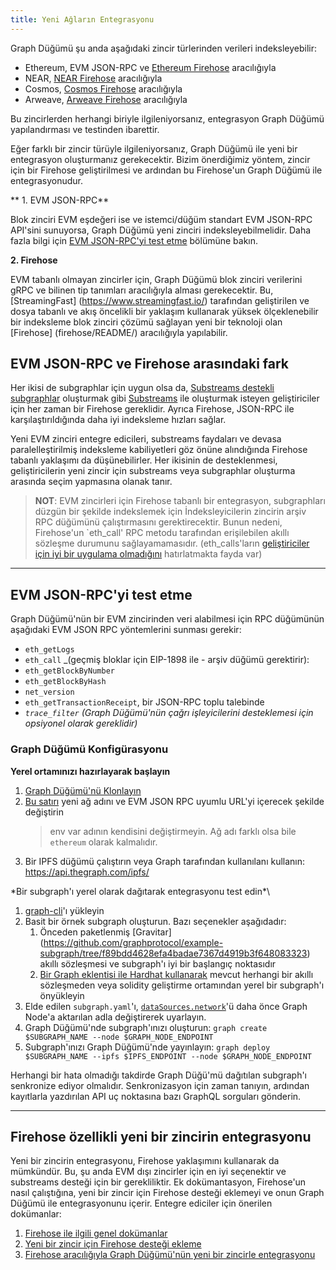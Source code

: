 ```yaml
---
title: Yeni Ağların Entegrasyonu
---
```


Graph Düğümü şu anda aşağıdaki zincir türlerinden verileri indeksleyebilir:

-   Ethereum, EVM JSON-RPC ve [Ethereum Firehose](https://github.com/streamingfast/firehose-ethereum) aracılığıyla
-   NEAR, [NEAR Firehose](https://github.com/streamingfast/near-firehose-indexer) aracılığıyla
-   Cosmos, [Cosmos Firehose](https://github.com/graphprotocol/firehose-cosmos) aracılığıyla
-   Arweave, [Arweave Firehose](https://github.com/graphprotocol/firehose-arweave) aracılığıyla

Bu zincirlerden herhangi biriyle ilgileniyorsanız, entegrasyon Graph Düğümü yapılandırması ve testinden ibarettir.

Eğer farklı bir zincir türüyle ilgileniyorsanız, Graph Düğümü ile yeni bir entegrasyon oluşturmanız gerekecektir. Bizim önerdiğimiz yöntem, zincir için bir Firehose geliştirilmesi ve ardından bu Firehose'un Graph Düğümü ile entegrasyonudur.

** 1. EVM JSON-RPC**

Blok zinciri EVM eşdeğeri ise ve istemci/düğüm standart EVM JSON-RPC API'sini sunuyorsa, Graph Düğümü yeni zinciri indeksleyebilmelidir. Daha fazla bilgi için [EVM JSON-RPC'yi test etme](new-chain-integration#testing-an-evm-json-rpc) bölümüne bakın.

**2. Firehose**

EVM tabanlı olmayan zincirler için, Graph Düğümü blok zinciri verilerini gRPC ve bilinen tip tanımları aracılığıyla alması gerekecektir. Bu, [StreamingFast] \(https://www.streamingfast.io/) tarafından geliştirilen ve dosya tabanlı ve akış öncelikli bir yaklaşım kullanarak yüksek ölçeklenebilir bir indeksleme blok zinciri çözümü sağlayan yeni bir teknoloji olan [Firehose] \(firehose/README/) aracılığıyla yapılabilir.

## EVM JSON-RPC ve Firehose arasındaki fark

Her ikisi de subgraphlar için uygun olsa da, [Substreams destekli subgraphlar](cookbook/substreams-powered-subgraphs/) oluşturmak gibi [Substreams](substreams/) ile oluşturmak isteyen geliştiriciler için her zaman bir Firehose gereklidir. Ayrıca Firehose, JSON-RPC ile karşılaştırıldığında daha iyi indeksleme hızları sağlar.

Yeni EVM zinciri entegre edicileri, substreams faydaları ve devasa paralelleştirilmiş indeksleme kabiliyetleri göz önüne alındığında Firehose tabanlı yaklaşımı da düşünebilirler. Her ikisinin de desteklenmesi, geliştiricilerin yeni zincir için substreams veya subgraphlar oluşturma arasında seçim yapmasına olanak tanır.

> **NOT**: EVM zincirleri için Firehose tabanlı bir entegrasyon, subgraphları düzgün bir şekilde indekslemek için İndeksleyicilerin zincirin arşiv RPC düğümünü çalıştırmasını gerektirecektir. Bunun nedeni, Firehose'un \`eth_call' RPC metodu tarafından erişilebilen akıllı sözleşme durumunu sağlayamamasıdır. (eth_calls'ların [geliştiriciler için iyi bir uygulama olmadığını](https://thegraph.com/blog/improve-subgraph-performance-reduce-eth-calls/) hatırlatmakta fayda var)

* * *

## EVM JSON-RPC'yi test etme

Graph Düğümü'nün bir EVM zincirinden veri alabilmesi için RPC düğümünün aşağıdaki EVM JSON RPC yöntemlerini sunması gerekir:

-   `eth_getLogs`
-   `eth_call` \_(geçmiş bloklar için EIP-1898 ile - arşiv düğümü gerektirir):
-   `eth_getBlockByNumber`
-   `eth_getBlockByHash`
-   `net_version`
-   `eth_getTransactionReceipt`, bir JSON-RPC toplu talebinde
-   _`trace_filter`_ _(Graph Düğümü'nün çağrı işleyicilerini desteklemesi için opsiyonel olarak gereklidir)_

### Graph Düğümü Konfigürasyonu

**Yerel ortamınızı hazırlayarak başlayın**

1.  [Graph Düğümü'nü Klonlayın](https://github.com/graphprotocol/graph-node)
2.  [Bu satırı](https://github.com/graphprotocol/graph-node/blob/master/docker/docker-compose.yml#L22) yeni ağ adını ve EVM JSON RPC uyumlu URL'yi içerecek şekilde değiştirin
    > env var adının kendisini değiştirmeyin. Ağ adı farklı olsa bile `ethereum` olarak kalmalıdır.
3.  Bir IPFS düğümü çalıştırın veya Graph tarafından kullanılanı kullanın: https://api.thegraph.com/ipfs/

\*Bir subgraph'ı yerel olarak dağıtarak entegrasyonu test edin\*\\

1.  [graph-cli](https://github.com/graphprotocol/graph-cli)'ı yükleyin
2.  Basit bir örnek subgraph oluşturun. Bazı seçenekler aşağıdadır:
    1.  Önceden paketlenmiş [Gravitar] \(https://github.com/graphprotocol/example-subgraph/tree/f89bdd4628efa4badae7367d4919b3f648083323) akıllı sözleşmesi ve subgraph'ı iyi bir başlangıç noktasıdır
    2.  [Bir Graph eklentisi ile Hardhat kullanarak](https://github.com/graphprotocol/hardhat-graph) mevcut herhangi bir akıllı sözleşmeden veya solidity geliştirme ortamından yerel bir subgraph'ı önyükleyin
3.  Elde edilen `subgraph.yaml`'ı, [`dataSources.network`](http://dataSources.network)'ü daha önce Graph Node'a aktarılan adla değiştirerek uyarlayın.
4.  Graph Düğümü'nde subgraph'ınızı oluşturun: `graph create $SUBGRAPH_NAME --node $GRAPH_NODE_ENDPOINT`
5.  Subgraph'ınızı Graph Düğümü'nde yayınlayın: `graph deploy $SUBGRAPH_NAME --ipfs $IPFS_ENDPOINT --node $GRAPH_NODE_ENDPOINT`

Herhangi bir hata olmadığı takdirde Graph Düğü'mü dağıtılan subgraph'ı senkronize ediyor olmalıdır. Senkronizasyon için zaman tanıyın, ardından kayıtlarla yazdırılan API uç noktasına bazı GraphQL sorguları gönderin.

* * *

## Firehose özellikli yeni bir zincirin entegrasyonu

Yeni bir zincirin entegrasyonu, Firehose yaklaşımını kullanarak da mümkündür. Bu, şu anda EVM dışı zincirler için en iyi seçenektir ve substreams desteği için bir gerekliliktir. Ek dokümantasyon, Firehose'un nasıl çalıştığına, yeni bir zincir için Firehose desteği eklemeyi ve onun Graph Düğümü ile entegrasyonunu içerir. Entegre ediciler için önerilen dokümanlar:

1.  [Firehose ile ilgili genel dokümanlar](firehose/)
2.  [Yeni bir zincir için Firehose desteği ekleme](firehose/integrate-new-chains/new-blockchains/)
3.  [Firehose aracılığıyla Graph Düğümü'nün yeni bir zincirle entegrasyonu](https://github.com/graphprotocol/graph-node/blob/master/docs/implementation/add-chain.md)
